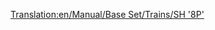 [[Translation:en/Manual/Base Set/Trains/SH '8P']]
{{es/Manual/Base Set/Trains/Trenes|Imagen=[[File:en/Manual/Base Set/Trains/Sh8p.png]]
|Nombre=SH "8P"
|Precio=51.562 € (25.781 £)
|Velocidad=144 km/h (90 mph)
|Peso=170 t
|Potencia=1.600 CV (1.193 kW)
|Coste-anual=4.264 € (2.132 £)
|Diseño=1954
|Duración=23
|Capacidad=--
|Descripción=Es la locomotora de vapor más rápida, potente y más cara de OTTD (TTD y TTDP) en el clima templado. Los nostálgicos del vapor pueden ser reacios a actualizarla por otras máquinas... aunque con la llegada de la [[es/Manual/Base Set/Trains/Floss '47'|Floss "47"]] esto puede cambiar. Tiene mayores costes operacionales que la [[es/Manual/Base Set/Trains/UU '37'|UU "37"]], siendo ésta un poco mejor en costes (si se juega con [[en/Archive/Manual/Settings/Inflation|inflación]]) y potencia. Es también la primera locomotora con larga vida operacional, de 23 años, lo que a la larga le reportará buenos beneficios si la administra correctamente.
|Vida-real=Curiosamente, esta locomotora está basada en la única [https://www.wikipedia.org/wiki/BR Standard Class 8 British Railways Standard Class 8 ''«Duke of Gloucester»''].
}}